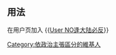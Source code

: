 ==用法==
<nowiki>在用户页加入 {{</nowiki>[[Template:User_NO逢大陆必反|User NO逢大陆必反]]<nowiki>}}</nowiki>
[[Category:依政治主張區分的維基人|Category:依政治主張區分的維基人]]